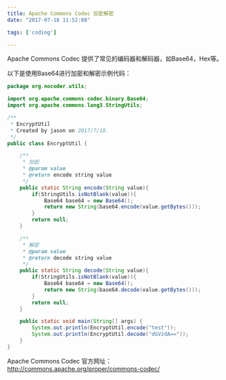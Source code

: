 ```yaml
---
title: Apache Commons Codec 加密解密
date: "2017-07-18 11:52:08"

tags: ['coding']

---
```

Apache Commons Codec 提供了常见的编码器和解码器，如Base64，Hex等。

以下是使用Base64进行加密和解密示例代码：
```java
package org.nocoder.utils;

import org.apache.commons.codec.binary.Base64;
import org.apache.commons.lang3.StringUtils;

/**
 * EncryptUtil
 * Created by jason on 2017/7/18.
 */
public class EncryptUtil {

    /**
     * 加密
     * @param value
     * @return encode string value
     */
    public static String encode(String value){
        if(StringUtils.isNotBlank(value)){
            Base64 base64 = new Base64();
            return new String(base64.encode(value.getBytes()));
        }
        return null;
    }

    /**
     * 解密
     * @param value
     * @return decode string value
     */
    public static String decode(String value){
        if(StringUtils.isNotBlank(value)){
            Base64 base64 = new Base64();
            return new String(base64.decode(value.getBytes()));
        }
        return null;
    }

    public static void main(String[] args) {
        System.out.println(EncryptUtil.encode("test"));
        System.out.println(EncryptUtil.decode("dGVzdA=="));
    }
}

```
Apache Commons Codec 官方网址：http://commons.apache.org/proper/commons-codec/